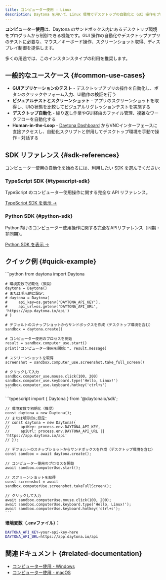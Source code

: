 ```yaml
---
title: コンピューター使用 - Linux
description: Daytona を用いて、Linux 環境でデスクトップの自動化と GUI 操作をプログラムから実行します。
---
```



**コンピューター使用**は、Daytona のサンドボックス内にあるデスクトップ環境をプログラムから制御できる機能です。GUI 操作の自動化やデスクトップアプリのテストに必要な、マウス／キーボード操作、スクリーンショット取得、ディスプレイ制御を提供します。

多くの用途では、このインスタンスタイプの利用を推奨します。

## 一般的なユースケース \{#common-use-cases\}

* **GUIアプリケーションのテスト** - デスクトップアプリの操作を自動化し、ボタンのクリックやフォーム入力、UI動作の検証を行う
* **ビジュアルテストとスクリーンショット** - アプリのスクリーンショットを取得し、UIの状態を比較してビジュアルリグレッションテストを実施する
* **デスクトップ自動化** - 繰り返し作業やGUI経由のファイル管理、複雑なワークフローを自動化する
* **Human-in-the-Loop** - [Daytona Dashboard](https://app.daytona.io/dashboard/sandboxes) からVNCインターフェースに直接アクセスし、自動化スクリプトと併用してデスクトップ環境を手動で操作・対話する

## SDK リファレンス \{#sdk-references\}

コンピューター使用の自動化を始めるには、利用したい SDK を選んでください:

### TypeScript SDK \{#typescript-sdk\}

TypeScript のコンピューター使用操作に関する完全な API リファレンス。

[TypeScript SDK を表示 →](/docs/ja/typescript-sdk/computer-use)

### Python SDK \{#python-sdk\}

Python向けのコンピューター使用操作に関する完全なAPIリファレンス（同期・非同期）。

[Python SDK を表示 →](/docs/ja/python-sdk/sync/computer-use)

## クイック例 \{#quick-example\}

<Tabs>
  <TabItem label="Python" icon="seti:python">
    ```python
    from daytona import Daytona

    # 環境変数で初期化（推奨）
    daytona = Daytona()
    # または明示的に設定:
    # daytona = Daytona(
    #     api_key=os.getenv('DAYTONA_API_KEY'),
    #     api_url=os.getenv('DAYTONA_API_URL', 'https://app.daytona.io/api')
    # )

    # デフォルトのスナップショットからサンドボックスを作成（デスクトップ環境を含む）
    sandbox = daytona.create()

    # コンピューター使用のプロセスを開始
    result = sandbox.computer_use.start()
    print("コンピューター使用を開始:", result.message)

    # スクリーンショットを取得
    screenshot = sandbox.computer_use.screenshot.take_full_screen()

    # クリックして入力
    sandbox.computer_use.mouse.click(100, 200)
    sandbox.computer_use.keyboard.type('Hello, Linux!')
    sandbox.computer_use.keyboard.hotkey('ctrl+s')
    ```
  </TabItem>

  <TabItem label="TypeScript" icon="seti:typescript">
    ```typescript
    import { Daytona } from '@daytonaio/sdk';

    // 環境変数で初期化（推奨）
    const daytona = new Daytona();
    // または明示的に設定:
    // const daytona = new Daytona({
    //     apiKey: process.env.DAYTONA_API_KEY,
    //     apiUrl: process.env.DAYTONA_API_URL || 'https://app.daytona.io/api'
    // });

    // デフォルトのスナップショットからサンドボックスを作成（デスクトップ環境を含む）
    const sandbox = await daytona.create();

    // コンピューター使用のプロセスを開始
    await sandbox.computerUse.start();

    // スクリーンショットを取得
    const screenshot = await sandbox.computerUse.screenshot.takeFullScreen();

    // クリックして入力
    await sandbox.computerUse.mouse.click(100, 200);
    await sandbox.computerUse.keyboard.type('Hello, Linux!');
    await sandbox.computerUse.keyboard.hotkey('ctrl+s');
    ```
  </TabItem>
</Tabs>

**環境変数（.envファイル）：**

```bash
DAYTONA_API_KEY=your-api-key-here
DAYTONA_API_URL=https://app.daytona.io/api
```

## 関連ドキュメント \{#related-documentation\}

* [コンピューター使用 - Windows](/docs/ja/computer-use-windows)
* [コンピューター使用 - macOS](/docs/ja/computer-use-macos)